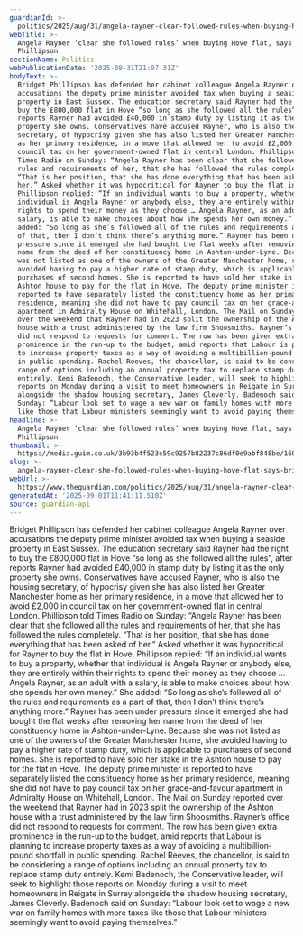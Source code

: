 ```yaml
---
guardianId: >-
  politics/2025/aug/31/angela-rayner-clear-followed-rules-when-buying-hove-flat-bridget-phillipson
webTitle: >-
  Angela Rayner ‘clear she followed rules’ when buying Hove flat, says Bridget
  Phillipson
sectionName: Politics
webPublicationDate: '2025-08-31T21:07:31Z'
bodyText: >-
  Bridget Phillipson has defended her cabinet colleague Angela Rayner over
  accusations the deputy prime minister avoided tax when buying a seaside
  property in East Sussex. The education secretary said Rayner had the right to
  buy the £800,000 flat in Hove “so long as she followed all the rules”, after
  reports Rayner had avoided £40,000 in stamp duty by listing it as the only
  property she owns. Conservatives have accused Rayner, who is also the housing
  secretary, of hypocrisy given she has also listed her Greater Manchester home
  as her primary residence, in a move that allowed her to avoid £2,000 in
  council tax on her government-owned flat in central London. Phillipson told
  Times Radio on Sunday: “Angela Rayner has been clear that she followed all the
  rules and requirements of her, that she has followed the rules completely.
  “That is her position, that she has done everything that has been asked of
  her.” Asked whether it was hypocritical for Rayner to buy the flat in Hove,
  Phillipson replied: “If an individual wants to buy a property, whether that
  individual is Angela Rayner or anybody else, they are entirely within their
  rights to spend their money as they choose … Angela Rayner, as an adult with a
  salary, is able to make choices about how she spends her own money.” She
  added: “So long as she’s followed all of the rules and requirements as a part
  of that, then I don’t think there’s anything more.” Rayner has been under
  pressure since it emerged she had bought the flat weeks after removing her
  name from the deed of her constituency home in Ashton-under-Lyne. Because she
  was not listed as one of the owners of the Greater Manchester home, she
  avoided having to pay a higher rate of stamp duty, which is applicable to
  purchases of second homes. She is reported to have sold her stake in the
  Ashton house to pay for the flat in Hove. The deputy prime minister is
  reported to have separately listed the constituency home as her primary
  residence, meaning she did not have to pay council tax on her grace-and-favour
  apartment in Admiralty House on Whitehall, London. The Mail on Sunday reported
  over the weekend that Rayner had in 2023 split the ownership of the Ashton
  house with a trust administered by the law firm Shoosmiths. Rayner’s office
  did not respond to requests for comment. The row has been given extra
  prominence in the run-up to the budget, amid reports that Labour is planning
  to increase property taxes as a way of avoiding a multibillion-pound shortfall
  in public spending. Rachel Reeves, the chancellor, is said to be considering a
  range of options including an annual property tax to replace stamp duty
  entirely. Kemi Badenoch, the Conservative leader, will seek to highlight those
  reports on Monday during a visit to meet homeowners in Reigate in Surrey
  alongside the shadow housing secretary, James Cleverly. Badenoch said on
  Sunday: “Labour look set to wage a new war on family homes with more taxes
  like those that Labour ministers seemingly want to avoid paying themselves.”
headline: >-
  Angela Rayner ‘clear she followed rules’ when buying Hove flat, says Bridget
  Phillipson
thumbnail: >-
  https://media.guim.co.uk/3b93b4f523c59c9257b82237c86df0e9abf848be/168_77_1698_1358/500.jpg
slug: >-
  angela-rayner-clear-she-followed-rules-when-buying-hove-flat-says-bridget-phillipson
webUrl: >-
  https://www.theguardian.com/politics/2025/aug/31/angela-rayner-clear-followed-rules-when-buying-hove-flat-bridget-phillipson
generatedAt: '2025-09-01T11:41:11.510Z'
source: guardian-api
---
```

Bridget Phillipson has defended her cabinet colleague Angela Rayner over accusations the deputy prime minister avoided tax when buying a seaside property in East Sussex. The education secretary said Rayner had the right to buy the £800,000 flat in Hove “so long as she followed all the rules”, after reports Rayner had avoided £40,000 in stamp duty by listing it as the only property she owns. Conservatives have accused Rayner, who is also the housing secretary, of hypocrisy given she has also listed her Greater Manchester home as her primary residence, in a move that allowed her to avoid £2,000 in council tax on her government-owned flat in central London. Phillipson told Times Radio on Sunday: “Angela Rayner has been clear that she followed all the rules and requirements of her, that she has followed the rules completely. “That is her position, that she has done everything that has been asked of her.” Asked whether it was hypocritical for Rayner to buy the flat in Hove, Phillipson replied: “If an individual wants to buy a property, whether that individual is Angela Rayner or anybody else, they are entirely within their rights to spend their money as they choose … Angela Rayner, as an adult with a salary, is able to make choices about how she spends her own money.” She added: “So long as she’s followed all of the rules and requirements as a part of that, then I don’t think there’s anything more.” Rayner has been under pressure since it emerged she had bought the flat weeks after removing her name from the deed of her constituency home in Ashton-under-Lyne. Because she was not listed as one of the owners of the Greater Manchester home, she avoided having to pay a higher rate of stamp duty, which is applicable to purchases of second homes. She is reported to have sold her stake in the Ashton house to pay for the flat in Hove. The deputy prime minister is reported to have separately listed the constituency home as her primary residence, meaning she did not have to pay council tax on her grace-and-favour apartment in Admiralty House on Whitehall, London. The Mail on Sunday reported over the weekend that Rayner had in 2023 split the ownership of the Ashton house with a trust administered by the law firm Shoosmiths. Rayner’s office did not respond to requests for comment. The row has been given extra prominence in the run-up to the budget, amid reports that Labour is planning to increase property taxes as a way of avoiding a multibillion-pound shortfall in public spending. Rachel Reeves, the chancellor, is said to be considering a range of options including an annual property tax to replace stamp duty entirely. Kemi Badenoch, the Conservative leader, will seek to highlight those reports on Monday during a visit to meet homeowners in Reigate in Surrey alongside the shadow housing secretary, James Cleverly. Badenoch said on Sunday: “Labour look set to wage a new war on family homes with more taxes like those that Labour ministers seemingly want to avoid paying themselves.”
